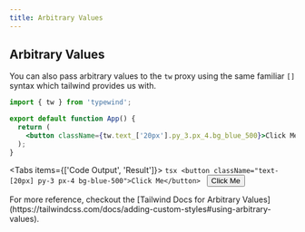 ```yaml
---
title: Arbitrary Values
---
```



## Arbitrary Values

You can also pass arbitrary values to the `tw` proxy using the same familiar `[]` syntax which tailwind provides us with.

```jsx /text_['20px']/
import { tw } from 'typewind';

export default function App() {
  return (
    <button className={tw.text_['20px'].py_3.px_4.bg_blue_500}>Click Me</button>
  );
}
```

<Tabs items={['Code Output', 'Result']}>
  <Tab>
    ```tsx
    <button className="text-[20px] py-3 px-4 bg-blue-500">Click Me</button>
    ```
  </Tab>
  <Tab>
    <CodeOutput>
      <button className="text-[20px] py-3 px-4 bg-blue-500">Click Me</button>
    </CodeOutput>
  </Tab>
</Tabs>

<Callout type="info">
  For more reference, checkout the [Tailwind Docs for Arbitrary
  Values](https://tailwindcss.com/docs/adding-custom-styles#using-arbitrary-values).
</Callout>
